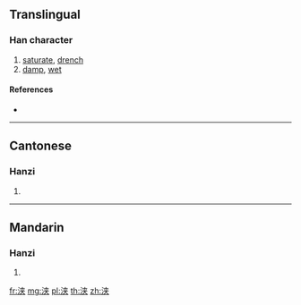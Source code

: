 {{character info/new}}
{{also|浹}}
==Translingual==

===Han character===
{{Han char|rn=85|rad=水|as=06|sn=9|four=|canj=EKT}}

# [[saturate]], [[drench]]
# [[damp]], [[wet]]

====References====
* {{Han ref|kx=0623.171|dkj=17447|hdz=31605.060|uh=6D43|ud=27971}}

----

==Cantonese==

===Hanzi===
{{yue-hanzi|jyut=|y=jip3|tra=浹}}

# {{defn|lang=yue|sort=水06}}

----

==Mandarin==

===Hanzi===
{{cmn-hanzi|tra=浹|pin=[[jiá]] ([[jia2]])|wg=chia<sup>2</sup>}}

# {{defn|lang=cmn|sort=水06}}

[[fr:浃]]
[[mg:浃]]
[[pl:浃]]
[[th:浃]]
[[zh:浃]]